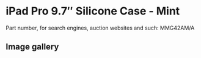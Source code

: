 # iPad Pro 9.7″ Silicone Case - Mint

Part number, for search engines, auction websites and such: MMG42AM/A

## Image gallery

<div style={{ width: "768px" }}>
  <GalleryComponent
    images={[
      {
        original: "/everysource/MMG42",
        thumbnail: "/everypreview/MMG42",
      },
      {
        original: "/everysource/MMG42_AV1_GOLD",
        thumbnail: "/everypreview/MMG42_AV1_GOLD",
      },
      {
        original: "/everysource/MMG42_AV1_ROSEGOLD",
        thumbnail: "/everypreview/MMG42_AV1_ROSEGOLD",
      },
      {
        original: "/everysource/MMG42_AV1_SILVER",
        thumbnail: "/everypreview/MMG42_AV1_SILVER",
      },
      {
        original: "/everysource/MMG42_AV1_SPACE_GRAY",
        thumbnail: "/everypreview/MMG42_AV1_SPACE_GRAY",
      },
      {
        original: "/everysource/MMG42_AV2",
        thumbnail: "/everypreview/MMG42_AV2",
      },
      {
        original: "/everysource/MMG42_AV3",
        thumbnail: "/everypreview/MMG42_AV3",
      },
      {
        original: "/everysource/MMG42_AV4",
        thumbnail: "/everypreview/MMG42_AV4",
      }
    ]}
  />
</div>